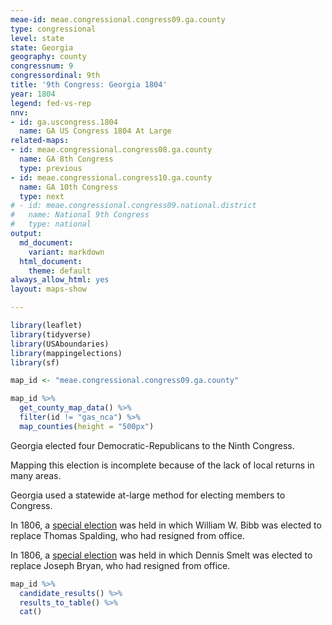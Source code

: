 ```yaml
---
meae-id: meae.congressional.congress09.ga.county
type: congressional
level: state
state: Georgia
geography: county
congressnum: 9
congressordinal: 9th
title: '9th Congress: Georgia 1804'
year: 1804
legend: fed-vs-rep
nnv:
- id: ga.uscongress.1804
  name: GA US Congress 1804 At Large
related-maps:
- id: meae.congressional.congress08.ga.county
  name: GA 8th Congress
  type: previous
- id: meae.congressional.congress10.ga.county
  name: GA 10th Congress
  type: next
# - id: meae.congressional.congress09.national.district
#   name: National 9th Congress
#   type: national
output:
  md_document:
    variant: markdown
  html_document:
    theme: default
always_allow_html: yes
layout: maps-show

---
```


```r
library(leaflet)
library(tidyverse)
library(USAboundaries)
library(mappingelections)
library(sf)

map_id <- "meae.congressional.congress09.ga.county"
```

<div class="map">

```r
map_id %>%
  get_county_map_data() %>%
  filter(id != "gas_nca") %>% 
  map_counties(height = "500px")
```

</div>

Georgia elected four Democratic-Republicans to the Ninth Congress.

Mapping this election is incomplete because of the lack of local returns in many areas.

Georgia used a statewide at-large method for electing members to Congress.

In 1806, a [special election](https://elections.lib.tufts.edu/catalog/tufts:ga.specialuscongress2.1806) was held in which William W. Bibb was elected to replace Thomas Spalding, who had resigned from office.

In 1806, a [special election](https://elections.lib.tufts.edu/catalog/tufts:ga.specialuscongress1.1806) was held in which Dennis Smelt was elected to replace Joseph Bryan, who had resigned from office.

<div class="results-table">

```r
map_id %>%
  candidate_results() %>%
  results_to_table() %>%
  cat()
```

</div>
